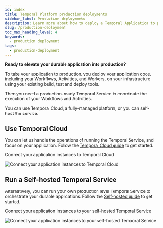 ```yaml
---
id: index
title: Temporal Platform production deployments
sidebar_label: Production deployments
description: Learn more about how to deploy a Temporal Application to production.
slug: /production-deployment
toc_max_heading_level: 4
keywords:
  - production deployment
tags:
  - production-deployment
---
```


**Ready to elevate your durable application into production?**

To take your application to production, you deploy your application code, including your Workflows, Activities, and Workers, on your infrastructure using your existing build, test and deploy tools.

Then you need a production-ready Temporal Service to coordinate the execution of your Workflows and Activities.

You can use Temporal Cloud, a fully-managed platform, or you can self-host the service.

## Use Temporal Cloud

You can let us handle the operations of running the Temporal Service, and focus on your application.
Follow the [Temporal Cloud guide](/cloud) to get started.

<div className="tdiw">
  <div className="tditw">
    <p className="tdit">Connect your application instances to Temporal Cloud</p>
  </div>
  <div className="tdiiw" height="742">
    <img
      className="img_ev3q"
      src="/diagrams/basic-platform-topology-cloud.svg"
      alt="Connect your application instances to Temporal Cloud"
    />
  </div>
</div>

## Run a Self-hosted Temporal Service

Alternatively, you can run your own production level Temporal Service to orchestrate your durable applications.
Follow the [Self-hosted guide](/self-hosted-guide) to get started.

<div className="tdiw">
  <div className="tditw">
    <p className="tdit">
      Connect your application instances to your self-hosted Temporal Service
    </p>
  </div>
  <div className="tdiiw" height="879">
    <img
      className="img_ev3q"
      src="/diagrams/basic-platform-topology-self-hosted.svg"
      alt="Connect your application instances to your self-hosted Temporal Service"
    />
  </div>
</div>
